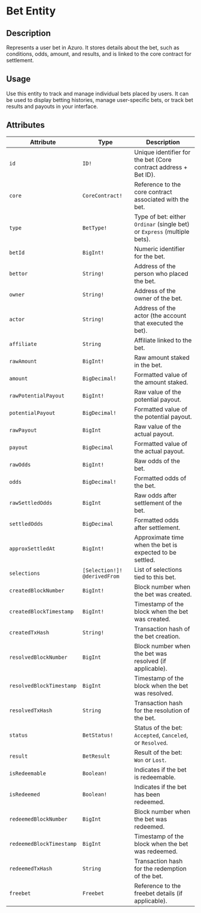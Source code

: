 # Bet Entity

## Description

Represents a user bet in Azuro. It stores details about the bet, such as conditions, odds, amount, and results, and is linked to the core contract for settlement.

## Usage 

Use this entity to track and manage individual bets placed by users. It can be used to display betting histories, manage user-specific bets, or track bet results and payouts in your interface.

## Attributes

| **Attribute** | **Type** | **Description** |
| --- | --- | --- |
| `id` | `ID!` | Unique identifier for the bet (Core contract address + Bet ID). |
| `core` | `CoreContract!` | Reference to the core contract associated with the bet. |
| `type` | `BetType!` | Type of bet: either `Ordinar` (single bet) or `Express` (multiple bets). |
| `betId` | `BigInt!` | Numeric identifier for the bet. |
| `bettor` | `String!` | Address of the person who placed the bet. |
| `owner` | `String!` | Address of the owner of the bet. |
| `actor` | `String!` | Address of the actor (the account that executed the bet). |
| `affiliate` | `String` | Affiliate linked to the bet. |
| `rawAmount` | `BigInt!` | Raw amount staked in the bet. |
| `amount` | `BigDecimal!` | Formatted value of the amount staked. |
| `rawPotentialPayout` | `BigInt!` | Raw value of the potential payout. |
| `potentialPayout` | `BigDecimal!` | Formatted value of the potential payout. |
| `rawPayout` | `BigInt` | Raw value of the actual payout. |
| `payout` | `BigDecimal` | Formatted value of the actual payout. |
| `rawOdds` | `BigInt!` | Raw odds of the bet. |
| `odds` | `BigDecimal!` | Formatted odds of the bet. |
| `rawSettledOdds` | `BigInt` | Raw odds after settlement of the bet. |
| `settledOdds` | `BigDecimal` | Formatted odds after settlement. |
| `approxSettledAt` | `BigInt!` | Approximate time when the bet is expected to be settled. |
| `selections` | `[Selection!]! @derivedFrom` | List of selections tied to this bet. |
| `createdBlockNumber` | `BigInt!` | Block number when the bet was created. |
| `createdBlockTimestamp` | `BigInt!` | Timestamp of the block when the bet was created. |
| `createdTxHash` | `String!` | Transaction hash of the bet creation. |
| `resolvedBlockNumber` | `BigInt` | Block number when the bet was resolved (if applicable). |
| `resolvedBlockTimestamp` | `BigInt` | Timestamp of the block when the bet was resolved. |
| `resolvedTxHash` | `String` | Transaction hash for the resolution of the bet. |
| `status` | `BetStatus!` | Status of the bet: `Accepted`, `Canceled`, or `Resolved`. |
| `result` | `BetResult` | Result of the bet: `Won` or `Lost`. |
| `isRedeemable` | `Boolean!` | Indicates if the bet is redeemable. |
| `isRedeemed` | `Boolean!` | Indicates if the bet has been redeemed. |
| `redeemedBlockNumber` | `BigInt` | Block number when the bet was redeemed. |
| `redeemedBlockTimestamp` | `BigInt` | Timestamp of the block when the bet was redeemed. |
| `redeemedTxHash` | `String` | Transaction hash for the redemption of the bet. |
| `freebet` | `Freebet` | Reference to the freebet details (if applicable). |